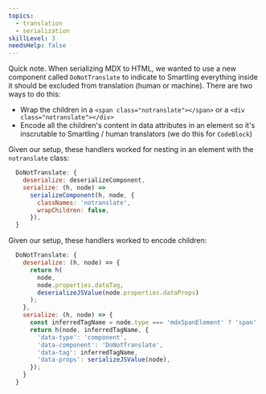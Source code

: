 ```yaml
---
topics:
  - translation
  - serialization
skillLevel: 3
needsHelp: false
---
```


Quick note. When serializing MDX to HTML, we wanted to use a new component called `DoNotTranslate` to indicate to Smartling everything inside it should be excluded from translation (human or machine). There are two ways to do this:

- Wrap the children in a `<span class="notranslate"></span>` or a `<div class="notranslate"></div>`
- Encode all the children's content in data attributes in an element so it's inscrutable to Smartling / human translators (we do this for `CodeBlock`)

Given our setup, these handlers worked for nesting in an element with the `notranslate` class:

```js
  DoNotTranslate: {
    deserialize: deserializeComponent,
    serialize: (h, node) =>
      serializeComponent(h, node, {
        classNames: 'notranslate',
        wrapChildren: false,
      }),
  }
```

Given our setup, these handlers worked to encode children:

```js
  DoNotTranslate: {
    deserialize: (h, node) => {
      return h(
        node,
        node.properties.dataTag,
        deserializeJSValue(node.properties.dataProps)
      );
    },
    serialize: (h, node) => {
      const inferredTagName = node.type === 'mdxSpanElement' ? 'span' : 'div';
      return h(node, inferredTagName, {
        'data-type': 'component',
        'data-component': 'DoNotTranslate',
        'data-tag': inferredTagName,
        'data-props': serializeJSValue(node),
      });
    }
  }
```
